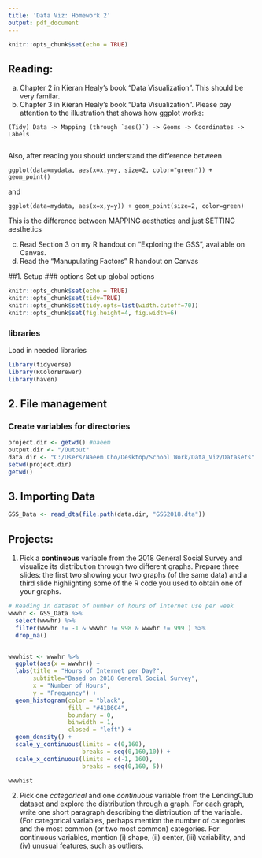 ```yaml
---
title: 'Data Viz: Homework 2'
output: pdf_document
---
```


```r
knitr::opts_chunk$set(echo = TRUE)
```

## Reading:
  a. Chapter 2 in Kieran Healy's book "Data Visualization". This should be very familar.
  b. Chapter 3 in Kieran Healy's book "Data Visualization". Please pay attention to the illustration that shows how ggplot works: 
     
    (Tidy) Data -> Mapping (through `aes()`) -> Geoms -> Coordinates -> Labels
     
  Also, after reading you should understand the difference between 
    
  `ggplot(data=mydata, aes(x=x,y=y, size=2, color="green")) + geom_point()`
    
  and
    
  `ggplot(data=mydata, aes(x=x,y=y)) + geom_point(size=2, color=green)`
    
  This is the difference between MAPPING aesthetics and just SETTING aesthetics

  c. Read Section 3 on my R handout on "Exploring the GSS", available on Canvas.
  d. Read the "Manupulating Factors" R handout on Canvas


##1. Setup
### options
Set up global options
```r
knitr::opts_chunk$set(echo = TRUE)
knitr::opts_chunk$set(tidy=TRUE)
knitr::opts_chunk$set(tidy.opts=list(width.cutoff=70))
knitr::opts_chunk$set(fig.height=4, fig.width=6)
```

### libraries
Load in needed libraries 
```r
library(tidyverse)
library(RColorBrewer)
library(haven)
```

## 2. File management
### Create variables for directories
```r
project.dir <- getwd() #naeem
output.dir <- "/Output"
data.dir <- "C:/Users/Naeem Cho/Desktop/School Work/Data_Viz/Datasets"
setwd(project.dir)
getwd()
```

## 3. Importing Data
```r
GSS_Data <- read_dta(file.path(data.dir, "GSS2018.dta"))
```

## Projects:
1. Pick a **continuous** variable from the 2018 General Social Survey and visualize its distribution through two different graphs. Prepare three slides: the first two showing your two graphs (of the same data) and a third slide highlighting some of the R code you used to obtain one of your graphs.

```r
# Reading in dataset of number of hours of internet use per week
wwwhr <- GSS_Data %>% 
  select(wwwhr) %>% 
  filter(wwwhr != -1 & wwwhr != 998 & wwwhr != 999 ) %>% 
  drop_na()


wwwhist <- wwwhr %>% 
  ggplot(aes(x = wwwhr)) + 
  labs(title = "Hours of Internet per Day?",
       subtitle="Based on 2018 General Social Survey",
       x = "Number of Hours", 
       y = "Frequency") +
  geom_histogram(color = "black", 
                 fill = "#41B6C4",
                 boundary = 0,
                 binwidth = 1,
                 closed = "left") +
  geom_density() +
  scale_y_continuous(limits = c(0,160), 
                     breaks = seq(0,160,10)) +
  scale_x_continuous(limits = c(-1, 160),
                     breaks = seq(0,160, 5))

wwwhist 


```





2. Pick one *categorical* and one *continuous* variable from the LendingClub dataset and explore the distribution through a graph. For each graph, write one short paragraph describing the distribution of the variable. (For categorical variables, perhaps mention the number of categories and the most common (or two most common) categories. For continuous variables, mention (i) shape, (ii) center, (iii) variability, and (iv) unusual features, such as outliers.

